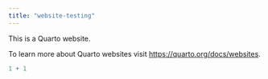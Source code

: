 ```yaml
---
title: "website-testing"
---
```


This is a Quarto website.

To learn more about Quarto websites visit <https://quarto.org/docs/websites>.

```r
1 + 1
```
